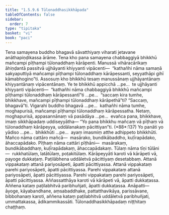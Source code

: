 ```yaml
---
title: "1.5.9.6 Tūlonaddhasikkhāpada"
tableOfContents: false
sidebar:
  order: 7
type: "tipitaka"
basket: "vi"
book: "paci"
---
```



<DynamicBreadcrumb />

<Division number="526" book="paci">

<Paragraph number="1543" book="paci">
Tena samayena buddho bhagavā sāvatthiyaṃ viharati jetavane anāthapiṇḍikassa ārāme. Tena kho pana samayena chabbaggiyā bhikkhū mañcampi pīṭhampi tūlonaddhaṃ kārāpenti. Manussā vihāracārikaṃ āhiṇḍantā passitvā ujjhāyanti khiyyanti vipācenti—  “kathañhi nāma samaṇā sakyaputtiyā mañcampi pīṭhampi tūlonaddhaṃ kārāpessanti, seyyathāpi gihī kāmabhogino”ti.
</Paragraph>

<Paragraph number="1544" book="paci">
Assosuṃ kho bhikkhū tesaṃ manussānaṃ ujjhāyantānaṃ khiyyantānaṃ vipācentānaṃ. Ye te bhikkhū appicchā …pe…  te ujjhāyanti khiyyanti vipācenti—  “kathañhi nāma chabbaggiyā bhikkhū mañcampi pīṭhampi tūlonaddhaṃ kārāpessantī”ti …pe…  “saccaṃ kira tumhe, bhikkhave, mañcampi pīṭhampi tūlonaddhaṃ kārāpethā”ti? “Saccaṃ, bhagavā”ti. Vigarahi buddho bhagavā …pe…  kathañhi nāma tumhe, moghapurisā, mañcampi pīṭhampi tūlonaddhaṃ kārāpessatha. Netaṃ, moghapurisā, appasannānaṃ vā pasādāya …pe…  evañca pana, bhikkhave, imaṃ sikkhāpadaṃ uddiseyyātha—
</Paragraph>

</Division>
<Division number="527" book="paci">

<Paragraph number="1545" book="paci">
<Emphasis>“Yo pana bhikkhu mañcaṃ vā pīṭhaṃ vā tūlonaddhaṃ kārāpeyya, uddālanakaṃ pācittiyan”</Emphasis>ti. (*88*:<Emphasis>137</Emphasis>)
</Paragraph>

</Division>
<Division number="528" book="paci">

<Paragraph number="1546" book="paci">
<Emphasis>Yo panā</Emphasis>ti yo yādiso …pe…  <Emphasis>bhikkhū</Emphasis>ti …pe…  ayaṃ imasmiṃ atthe adhippeto bhikkhūti.
</Paragraph>

<Paragraph number="1547" book="paci">
<Emphasis>Mañco</Emphasis> nāma cattāro mañcā—  masārako, bundikābaddho, kuḷīrapādako, āhaccapādako.
</Paragraph>

<Paragraph number="1548" book="paci">
<Emphasis>Pīṭhaṃ</Emphasis> nāma cattāri pīṭhāni—  masārakaṃ, bundikābaddhaṃ, kuḷīrapādakaṃ, āhaccapādakaṃ.
</Paragraph>

<Paragraph number="1549" book="paci">
<Emphasis>Tūlaṃ</Emphasis> nāma tīṇi tūlāni—  rukkhatūlaṃ, latātūlaṃ, poṭakitūlaṃ.
</Paragraph>

<Paragraph number="1550" book="paci">
<Emphasis>Kārāpeyyā</Emphasis>ti karoti vā kārāpeti vā, payoge dukkaṭaṃ. Paṭilābhena uddāletvā pācittiyaṃ desetabbaṃ.
</Paragraph>

</Division>
<Division number="529" book="paci">

<Paragraph number="1551" book="paci">
Attanā vippakataṃ attanā pariyosāpeti, āpatti pācittiyassa. Attanā vippakataṃ parehi pariyosāpeti, āpatti pācittiyassa. Parehi vippakataṃ attanā pariyosāpeti, āpatti pācittiyassa. Parehi vippakataṃ parehi pariyosāpeti, āpatti pācittiyassa.
</Paragraph>

<Paragraph number="1552" book="paci">
Aññassatthāya karoti vā kārāpeti vā, āpatti dukkaṭassa. Aññena kataṃ paṭilabhitvā paribhuñjati, āpatti dukkaṭassa.
</Paragraph>

</Division>
<Division number="530" book="paci">

<Paragraph number="1553" book="paci">
Anāpatti—  āyoge, kāyabandhane, aṃsabaddhake, pattatthavikāya, parissāvane, bibbohanaṃ karoti, aññena kataṃ paṭilabhitvā uddāletvā paribhuñjati, ummattakassa, ādikammikassāti.

</Paragraph>
</Division>

<Paragraph number="1554" type="center" book="paci">
Tūlonaddhasikkhāpadaṃ niṭṭhitaṃ chaṭṭhaṃ.
</Paragraph>